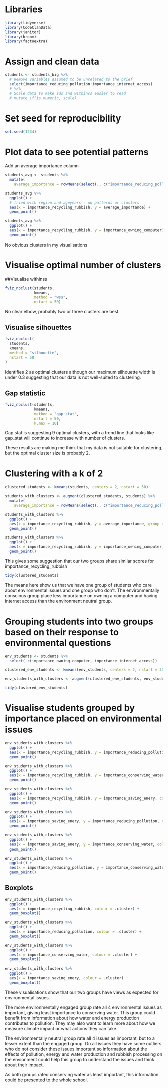 # Libraries
```r
library(tidyverse)
library(CodeClanData)
library(janitor)
library(broom)
library(factoextra)
```

# Assign and clean data
```r
students <- students_big %>% 
  # Remove variables assumed to be unrelated to the brief
  select(importance_reducing_pollution:importance_internet_access) 
  # %>% 
  # Scale data to make sds and withinss easier to read
  # mutate_if(is.numeric, scale)
```

# Set seed for reproducibility
```r
set.seed(1234)
```


# Plot data to see potential patterns

Add an average importance column
```r
students_avg <- students %>% 
  mutate(
    average_importance = rowMeans(select(., c("importance_reducing_pollution", "importance_conserving_water", "importance_recycling_rubbish", "importance_saving_enery", "importance_owning_computer", "importance_internet_access"))))
```

```r
students_avg %>% 
  ggplot() +
  # tried with region and ageyears - no patterns or clusters
  aes(x = importance_recycling_rubbish, y = average_importance) +
  geom_point()
```
```r
students_avg %>% 
  ggplot() +
  aes(x = importance_recycling_rubbish, y = importance_owning_computer) +
  geom_point()
```
No obvious clusters in my visualisations

# Visualise optimal number of clusters

##Visualise withinss
```r
fviz_nbclust(students,
             kmeans,
             method = "wss",
             nstart = 50)
```
No clear elbow, probably two or three clusters are best.

## Visualise silhouettes
```r
fviz_nbclust(
  students,
  kmeans,
  method = "silhouette",
  nstart = 50
)
```
Identifies 2 as optimal clusters although our maximum silhouette width is under 0.3 suggesting that our data is not well-suited to clustering.

## Gap statistic
```r
fviz_nbclust(students,
             kmeans,
             method = "gap_stat",
             nstart = 50,
             k.max = 10)
```
Gap stat is suggesting 9 optimal clusters, with a trend line that looks like gap_stat will continue to increase with number of clusters.

These results are making me think that my data is not suitable for clustering, but the optimal cluster size is probably 2.

# Clustering with a k of 2

```r
clustered_students <- kmeans(students, centers = 2, nstart = 30)

students_with_clusters <- augment(clustered_students, students) %>% 
  mutate(
    average_importance = rowMeans(select(., c("importance_reducing_pollution", "importance_conserving_water", "importance_recycling_rubbish", "importance_saving_enery", "importance_owning_computer", "importance_internet_access"))))
```

```r
students_with_clusters %>% 
  ggplot() +
  aes(x = importance_recycling_rubbish, y = average_importance, group = .cluster, colour = .cluster) +
  geom_point()
```

```r
students_with_clusters %>% 
  ggplot() +
  aes(x = importance_recycling_rubbish, y = importance_owning_computer, colour = .cluster) +
  geom_point()
```
This gives some suggestion that our two groups share similar scores for importance_recycling_rubbish

```r
tidy(clustered_students)
```
The means here show us that we have one group of students who care about environmental issues and one group who don't. The environmentally conscious group place less importance on owning a computer and having internet access than the environment neutral group.

# Grouping students into two groups based on their response to environmental questions

```r
env_students <- students %>% 
  select(-c(importance_owning_computer, importance_internet_access))

clustered_env_students <- kmeans(env_students, centers = 2, nstart = 30)

env_students_with_clusters <- augment(clustered_env_students, env_students)

tidy(clustered_env_students)
```

# Visualise students grouped by importance placed on environmental issues

```r
env_students_with_clusters %>% 
  ggplot() +
  aes(x = importance_recycling_rubbish, y = importance_reducing_pollution, colour = .cluster) +
  geom_point()
```
```r
env_students_with_clusters %>% 
  ggplot() +
  aes(x = importance_recycling_rubbish, y = importance_conserving_water, colour = .cluster) +
  geom_point()
```
```r
env_students_with_clusters %>% 
  ggplot() +
  aes(x = importance_recycling_rubbish, y = importance_saving_enery, colour = .cluster) +
  geom_point()
```
```r
env_students_with_clusters %>% 
  ggplot() +
  aes(x = importance_saving_enery, y = importance_reducing_pollution, colour = .cluster) +
  geom_point()
```
```r
env_students_with_clusters %>% 
  ggplot() +
  aes(x = importance_saving_enery, y = importance_conserving_water, colour = .cluster) +
  geom_point()
```
```r
env_students_with_clusters %>% 
  ggplot() +
  aes(x = importance_reducing_pollution, y = importance_conserving_water, colour = .cluster) +
  geom_point()
```

## Boxplots
```r
env_students_with_clusters %>% 
  ggplot() +
  aes(x = importance_recycling_rubbish, colour = .cluster) +
  geom_boxplot()

env_students_with_clusters %>% 
  ggplot() +
  aes(x = importance_reducing_pollution, colour = .cluster) +
  geom_boxplot()

env_students_with_clusters %>% 
  ggplot() +
  aes(x = importance_conserving_water, colour = .cluster) +
  geom_boxplot()

env_students_with_clusters %>% 
  ggplot() +
  aes(x = importance_saving_enery, colour = .cluster) +
  geom_boxplot()
```

These visualisations show that our two groups have views as expected for environmental issues. 

The more environmentally engaged group rate all 4 environmental issues as important, giving least importance to conserving water. This group could benefit from information about how water and energy production contributes to pollution. They may also want to learn more about how we measure climate impact or what actions they can take.

The environmentally neutral group rate all 4 issues as important, but to a lesser extent than the engaged group. On all issues they have some outliers who do not consider these issues important so information about the effects of pollution, energy and water production and rubbish processing on the envionment could help this group to understand the issues and think about their impact.

As both groups rated conserving water as least important, this information could be presented to the whole school.
